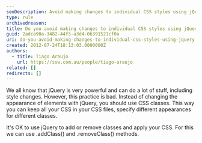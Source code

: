 ```yaml
---
seoDescription: Avoid making changes to individual CSS styles using jQuery, instead use CSS classes and utilize addClass() and removeClass() methods for dynamic styling.
type: rule
archivedreason:
title: Do you avoid making changes to individual CSS styles using jQuery?
guid: 2adca90a-3482-44f5-a3d4-06391521cf0a
uri: do-you-avoid-making-changes-to-individual-css-styles-using-jquery
created: 2012-07-24T18:13:03.0000000Z
authors:
  - title: Tiago Araujo
    url: https://ssw.com.au/people/tiago-araujo
related: []
redirects: []
---
```


We all know that jQuery is very powerful and can do a lot of stuff, including style changes. However, this practice is bad.
Instead of changing the appearance of elements with jQuery, you should use CSS classes. This way you can keep all your CSS in your CSS files, specify different appearances for different classes.

It's OK to use jQuery to add or remove classes and apply your CSS. For this we can use .addClass() and .removeClass() methods.
